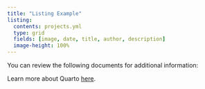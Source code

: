 ```yaml
---
title: "Listing Example"
listing:
  contents: projects.yml
  type: grid
  fields: [image, date, title, author, description]
  image-height: 100%
---
```


You can review the following documents for additional information:

::: {#sample-listings}
:::

Learn more about Quarto [here](https://www.quarto.com).
